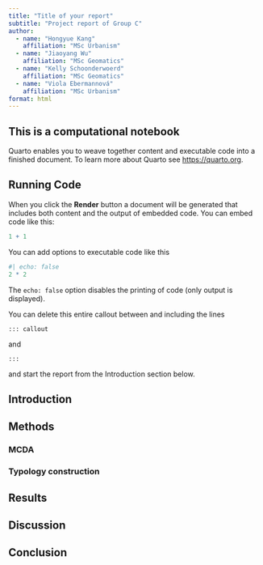 ```yaml
---
title: "Title of your report"
subtitle: "Project report of Group C"
author:
  - name: "Hongyue Kang"
    affiliation: "MSc Urbanism"
  - name: "Jiaoyang Wu"
    affiliation: "MSc Geomatics"
  - name: "Kelly Schoonderwoerd"
    affiliation: "MSc Geomatics"
  - name: "Viola Ebermannová"
    affiliation: "MSc Urbanism"
format: html
---
```


::: callout
## This is a computational notebook

Quarto enables you to weave together content and executable code into a finished document. To learn more about Quarto see <https://quarto.org>.

## Running Code

When you click the **Render** button a document will be generated that includes both content and the output of embedded code. You can embed code like this:

```r
1 + 1
```

You can add options to executable code like this 

```r
#| echo: false
2 * 2
```

The `echo: false` option disables the printing of code (only output is displayed).

You can delete this entire callout between and including the lines
```
::: callout
```
and

```
:::
```
and start the report from the Introduction section below.
:::

## Introduction

## Methods

### MCDA

### Typology construction

## Results

## Discussion

## Conclusion

